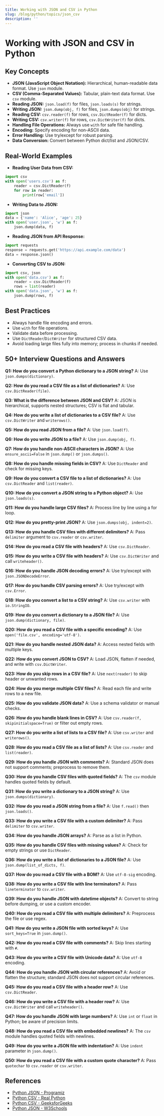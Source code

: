 ```yaml
---
title: Working with JSON and CSV in Python
slug: /blog/python/topics/json_csv
description: ''
---
```

# Working with JSON and CSV in Python

## Key Concepts
- **JSON (JavaScript Object Notation):** Hierarchical, human-readable data format. Use `json` module.
- **CSV (Comma-Separated Values):** Tabular, plain-text data format. Use `csv` module.
- **Reading JSON:** `json.load(f)` for files, `json.loads(s)` for strings.
- **Writing JSON:** `json.dump(obj, f)` for files, `json.dumps(obj)` for strings.
- **Reading CSV:** `csv.reader(f)` for rows, `csv.DictReader(f)` for dicts.
- **Writing CSV:** `csv.writer(f)` for rows, `csv.DictWriter(f)` for dicts.
- **Handling File Operations:** Always use `with` for safe file handling.
- **Encoding:** Specify encoding for non-ASCII data.
- **Error Handling:** Use try/except for robust parsing.
- **Data Conversion:** Convert between Python dict/list and JSON/CSV.

## Real-World Examples
- **Reading User Data from CSV:**
```python
import csv
with open('users.csv') as f:
    reader = csv.DictReader(f)
    for row in reader:
        print(row['email'])
```
- **Writing Data to JSON:**
```python
import json
data = {'name': 'Alice', 'age': 25}
with open('user.json', 'w') as f:
    json.dump(data, f)
```
- **Reading JSON from API Response:**
```python
import requests
response = requests.get('https://api.example.com/data')
data = response.json()
```
- **Converting CSV to JSON:**
```python
import csv, json
with open('data.csv') as f:
    reader = csv.DictReader(f)
    rows = list(reader)
with open('data.json', 'w') as f:
    json.dump(rows, f)
```

## Best Practices
- Always handle file encoding and errors.
- Use `with` for file operations.
- Validate data before processing.
- Use `DictReader`/`DictWriter` for structured CSV data.
- Avoid loading large files fully into memory; process in chunks if needed.

## 50+ Interview Questions and Answers

**Q1: How do you convert a Python dictionary to a JSON string?**
A: Use `json.dumps(dictionary)`.

**Q2: How do you read a CSV file as a list of dictionaries?**
A: Use `csv.DictReader(file)`.

**Q3: What is the difference between JSON and CSV?**
A: JSON is hierarchical, supports nested structures; CSV is flat and tabular.

**Q4: How do you write a list of dictionaries to a CSV file?**
A: Use `csv.DictWriter` and `writerows()`.

**Q5: How do you read JSON from a file?**
A: Use `json.load(f)`.

**Q6: How do you write JSON to a file?**
A: Use `json.dump(obj, f)`.

**Q7: How do you handle non-ASCII characters in JSON?**
A: Use `ensure_ascii=False` in `json.dump()` or `json.dumps()`.

**Q8: How do you handle missing fields in CSV?**
A: Use `DictReader` and check for missing keys.

**Q9: How do you convert a CSV file to a list of dictionaries?**
A: Use `csv.DictReader` and `list(reader)`.

**Q10: How do you convert a JSON string to a Python object?**
A: Use `json.loads(s)`.

**Q11: How do you handle large CSV files?**
A: Process line by line using a for loop.

**Q12: How do you pretty-print JSON?**
A: Use `json.dumps(obj, indent=2)`.

**Q13: How do you handle CSV files with different delimiters?**
A: Pass `delimiter` argument to `csv.reader` or `csv.writer`.

**Q14: How do you read a CSV file with headers?**
A: Use `csv.DictReader`.

**Q15: How do you write a CSV file with headers?**
A: Use `csv.DictWriter` and call `writeheader()`.

**Q16: How do you handle JSON decoding errors?**
A: Use try/except with `json.JSONDecodeError`.

**Q17: How do you handle CSV parsing errors?**
A: Use try/except with `csv.Error`.

**Q18: How do you convert a list to a CSV string?**
A: Use `csv.writer` with `io.StringIO`.

**Q19: How do you convert a dictionary to a JSON file?**
A: Use `json.dump(dictionary, file)`.

**Q20: How do you read a CSV file with a specific encoding?**
A: Use `open('file.csv', encoding='utf-8')`.

**Q21: How do you handle nested JSON data?**
A: Access nested fields with multiple keys.

**Q22: How do you convert JSON to CSV?**
A: Load JSON, flatten if needed, and write with `csv.DictWriter`.

**Q23: How do you skip rows in a CSV file?**
A: Use `next(reader)` to skip header or unwanted rows.

**Q24: How do you merge multiple CSV files?**
A: Read each file and write rows to a new file.

**Q25: How do you validate JSON data?**
A: Use a schema validator or manual checks.

**Q26: How do you handle blank lines in CSV?**
A: Use `csv.reader(f, skipinitialspace=True)` or filter out empty rows.

**Q27: How do you write a list of lists to a CSV file?**
A: Use `csv.writer` and `writerows()`.

**Q28: How do you read a CSV file as a list of lists?**
A: Use `csv.reader` and `list(reader)`.

**Q29: How do you handle JSON with comments?**
A: Standard JSON does not support comments; preprocess to remove them.

**Q30: How do you handle CSV files with quoted fields?**
A: The `csv` module handles quoted fields by default.

**Q31: How do you write a dictionary to a JSON string?**
A: Use `json.dumps(dictionary)`.

**Q32: How do you read a JSON string from a file?**
A: Use `f.read()` then `json.loads()`.

**Q33: How do you write a CSV file with a custom delimiter?**
A: Pass `delimiter` to `csv.writer`.

**Q34: How do you handle JSON arrays?**
A: Parse as a list in Python.

**Q35: How do you handle CSV files with missing values?**
A: Check for empty strings or use `DictReader`.

**Q36: How do you write a list of dictionaries to a JSON file?**
A: Use `json.dump(list_of_dicts, f)`.

**Q37: How do you read a CSV file with a BOM?**
A: Use `utf-8-sig` encoding.

**Q38: How do you write a CSV file with line terminators?**
A: Pass `lineterminator` to `csv.writer`.

**Q39: How do you handle JSON with datetime objects?**
A: Convert to string before dumping, or use a custom encoder.

**Q40: How do you read a CSV file with multiple delimiters?**
A: Preprocess the file or use regex.

**Q41: How do you write a JSON file with sorted keys?**
A: Use `sort_keys=True` in `json.dump()`.

**Q42: How do you read a CSV file with comments?**
A: Skip lines starting with `#`.

**Q43: How do you write a CSV file with Unicode data?**
A: Use `utf-8` encoding.

**Q44: How do you handle JSON with circular references?**
A: Avoid or flatten the structure; standard JSON does not support circular references.

**Q45: How do you read a CSV file with a header row?**
A: Use `csv.DictReader`.

**Q46: How do you write a CSV file with a header row?**
A: Use `csv.DictWriter` and call `writeheader()`.

**Q47: How do you handle JSON with large numbers?**
A: Use `int` or `float` in Python; be aware of precision limits.

**Q48: How do you read a CSV file with embedded newlines?**
A: The `csv` module handles quoted fields with newlines.

**Q49: How do you write a JSON file with indentation?**
A: Use `indent` parameter in `json.dump()`.

**Q50: How do you read a CSV file with a custom quote character?**
A: Pass `quotechar` to `csv.reader` or `csv.writer`.

## References
- [Python JSON - Programiz](https://www.programiz.com/python-programming/json)
- [Python CSV - Real Python](https://realpython.com/python-csv/)
- [Python CSV - GeeksforGeeks](https://www.geeksforgeeks.org/working-csv-files-python/)
- [Python JSON - W3Schools](https://www.w3schools.com/python/python_json.asp)
